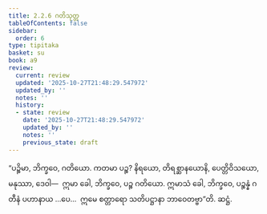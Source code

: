 ```yaml
---
title: 2.2.6 ဂတိသုတ္တ
tableOfContents: false
sidebar:
  order: 6
type: tipitaka
basket: su
book: a9
review:
  current: review
  updated: '2025-10-27T21:48:29.547972'
  updated_by: ''
  notes: ''
  history:
  - state: review
    date: '2025-10-27T21:48:29.547972'
    updated_by: ''
    notes: ''
    previous_state: draft
---
```



<ReviewStatus review={frontmatter.review} showDetails={true} />

<HypothesisAnnotation frontmatter={frontmatter} />

<DynamicBreadcrumb />

<Division number="68" book="a9" e="ch" v="17" p="251">

<Paragraph number="451" book="a9">
“ပဉ္စိမာ, ဘိက္ခဝေ, ဂတိယော. ကတမာ ပဉ္စ? နိရယော, တိရစ္ဆာနယောနိ, ပေတ္တိဝိသယော, မနုဿာ, ဒေဝါ—  ဣမာ ခေါ, ဘိက္ခဝေ, ပဉ္စ ဂတိယော.
</Paragraph>

<Paragraph number="452" book="a9">
ဣမာသံ ခေါ, ဘိက္ခဝေ, ပဉ္စန္နံ ဂတီနံ ပဟာနာယ …ပေ…  ဣမေ စတ္တာရော သတိပဋ္ဌာနာ ဘာဝေတဗ္ဗာ”တိ.

</Paragraph>
</Division>

<Paragraph number="453" type="center" book="a9">
ဆဋ္ဌံ.
</Paragraph>
